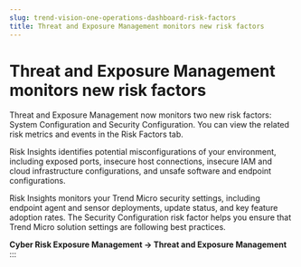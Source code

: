 ```yaml
---
slug: trend-vision-one-operations-dashboard-risk-factors
title: Threat and Exposure Management monitors new risk factors
---
```

# Threat and Exposure Management monitors new risk factors

Threat and Exposure Management now monitors two new risk factors: System Configuration and Security Configuration. You can view the related risk metrics and events in the Risk Factors tab.

Risk Insights identifies potential misconfigurations of your environment, including exposed ports, insecure host connections, insecure IAM and cloud infrastructure configurations, and unsafe software and endpoint configurations.

Risk Insights monitors your Trend Micro security settings, including endpoint agent and sensor deployments, update status, and key feature adoption rates. The Security Configuration risk factor helps you ensure that Trend Micro solution settings are following best practices.

**Cyber Risk Exposure Management → Threat and Exposure Management**
:::
